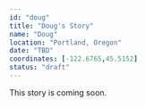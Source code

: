 ```yaml
---
id: "doug"
title: "Doug's Story"
name: "Doug"
location: "Portland, Oregon"
date: "TBD"
coordinates: [-122.6765,45.5152]
status: "draft"
---
```





<!-- TODO: Add hero image path (relative or /static/img/...) -->

This story is coming soon.

<!-- UPGRADED_IMAGE_FORMAT -->
